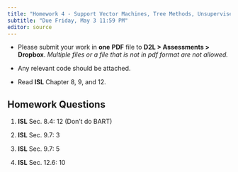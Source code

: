 ```yaml
---
title: "Homework 4 - Support Vector Machines, Tree Methods, Unsupervised Learning"
subtitle: "Due Friday, May 3 11:59 PM"
editor: source
---
```



::: {.hidden}
\def\bx{\mathbf{x}}
\def\bg{\mathbf{g}}
\def\bw{\mathbf{w}}
\def\bb{\mathbf{b}}
\def\bu{\mathbf{u}}
\def\bbeta{\boldsymbol \beta}
\def\bgamma{\boldsymbol \gamma}
\def\bep{\boldsymbol \epsilon}
\def\bH{\mathbf{H}}
\def\bX{\mathbf{X}}
\def\by{\mathbf{y}}
\def\bH{\mathbf{H}}
\def\bI{\mathbf{I}}
\def\bS{\mathbf{S}}
\def\bU{\mathbf{U}}
\def\bV{\mathbf{V}}
\def\bW{\mathbf{W}}
\def\bD{\mathbf{D}}
\def\T{\text{T}}
\def\cov{\mathrm{Cov}}
\def\cor{\mathrm{Corr}}
\def\var{\mathrm{Var}}
\def\E{\mathrm{E}}
\def\bmu{\boldsymbol \mu}
<!-- \DeclareMathOperator*{\argmin}{arg\,min} -->
\def\Trace{\text{Trace}}
:::

- Please submit your work in **one** **PDF** file to **D2L \> Assessments \> Dropbox**. *Multiple files or a file that is not in pdf format are not allowed.*

- Any relevant code should be attached.

- Read **ISL** Chapter 8, 9, and 12.


## Homework Questions

1. **ISL** Sec. 8.4: 12 (Don't do BART)

2. **ISL** Sec. 9.7: 3

3. **ISL** Sec. 9.7: 5

4. **ISL** Sec. 12.6: 10

